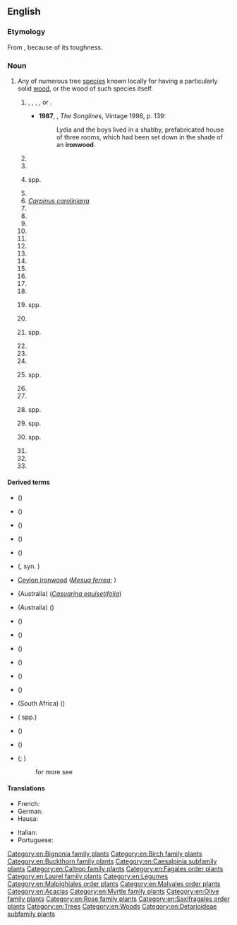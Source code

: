 ==English==
{{wikipedia}}

===Etymology===
From {{compound|en|iron|wood}}, because of its toughness.

===Noun===
{{en-noun|~}}

# Any of numerous tree [[species]] known locally for having a particularly solid [[wood]], or the wood of such species itself.
## {{lb|en|AU}} {{taxlink|Acacia esthrophiolata|species}}, {{taxlink|Acacia excelsa|species}}, {{taxlink|Acacia melanoxylon|species}}, {{taxlink|Acacia stenophylla|species}}, or {{taxlink|Erythrophleum chlorostachys|species}}.
##*'''1987''', {{w|Bruce Chatwin}}, ''The Songlines'', Vintage 1998, p. 139:
##*:Lydia and the boys lived in a shabby, prefabricated house of three rooms, which had been set down in the shade of an '''ironwood'''.
## {{taxlink|Aegiphilia martinicensis|species}}
## {{taxlink|Afzelia africana|species}}
## {{taxlink|Astronium|genus}} spp.
## {{taxlink|Backhousia myrtifolia|species}}
## ''[[Carpinus caroliniana]]''
## {{taxlink|Casuarina cristata|species}}
## {{taxlink|Chionanthus caymanensis|species}}
## {{taxlink|Cliftonia monophylla|species}}
## {{taxlink|Colubrina elliptica|species}}
## {{taxlink|Combretum imberbe|species}}
## {{taxlink|Cordia subcordata|species|ver=221202}}
## {{taxlink|Cyrilla racemiflora|species|ver=220821}}
## {{taxlink|Dialium guianense|species|ver=221202}} 
## {{taxlink|Exothea paniculata|species|ver=221202}}
## {{taxlink|Foresteria pubescens|species|ver=221202}}
## {{taxlink|Gordonia haematoxylon|species|ver=221202}}
## {{taxlink|Gymnostoma sumatranum|species|ver=221202}}
## {{taxlink|Heritiera|genus|ver=221202}} spp.
## {{taxlink|Jacquinia keyensis|species|ver=221202}}
## {{taxlink|Metrosideros|genus|ver=221202}} spp.
## {{taxlink|Myracrodruon urundeuva|species|ver=221202}}
## {{taxlink|Paubrasilia echinata|species|ver=221202}}
## {{taxlink|Prunus africana|species|ver=221202}}
## {{taxlink|Schinopsis|genus|ver=221202}} spp.
## {{taxlink|Schleichera oleosa|species|ver=221202}}
## {{taxlink|Senegalia muricata|species|ver=221202}}
## {{taxlink|Sideroxylon|genus|ver=221202}} spp.
## {{taxlink|Sloania|genus|ver=221202}} spp.
## {{taxlink|Swartzia|genus|ver=221202}} spp.
## {{taxlink|Terminalia canescens|species|ver=221202}}
## {{taxlink|Thouina striata|species|ver=221202}}
## {{taxlink|Vachellia farnesiana|species|ver=221202}}

====Derived terms====
<!--plants called ironwood not otherwise listed: * ''[[Carpinus caroliniana]]'' – [[American hornbeam]]
* ''[[Copaifera]]'' spp. - [[diesel tree]], {{vern|kerosene tree}}, {{vern|kupa'y}}, {{vern|cabismo}}, {{vern|copaúva}}
* {{taxlink|Guaiacum officinale|species}} – [[lignum vitae]]
* {{taxlink|Guaiacum sanctum|species}} – {{vern|holywood}}
* {{taxlink|Holodiscus discolor|species}} - {{vern|creambrush}}
*  - {{vern|white thingan}}, {{vern|Ceylon ironwood}}, {{vern|Malabar ironwood}}
* ''[[Metrosideros]]'' spp.
* ''[[Olea]] spp.'' – Various olive trees
* ''[[Ostrya virginiana]]'' – [[hop hornbeam]]
* {{taxlink|Tabebuia serratifolia|species}} – {{vern|yellow poui}}
-->
* {{l|en|bastard ironwood}} ({{taxlink|Pouteria costata|species|ver=221202}})
* {{vern|black ironwood}} ({{taxlink|Krugiodendron ferreum|species}})
* {{vern|Borneo ironwood}} ({{taxlink|Eusideroxylon zwageri|species}})
* {{vern|Brazilian ironwood}} ({{taxlink|Caesalpina ferrea|species|ver=221202}})
* {{vern|broad-leaved ironwood}} ({{taxlink|Nestegis apetala|species}})
* {{vern|Catalina ironwood}} ({{taxlink|Lyonothamnus floribundus|species|ver=221202}}, syn. {{taxlink|Lyonothamnus lyonii|species}})
* [[Ceylon ironwood]] (''[[Mesua ferrea]]''; {{taxlink|Hopea odorata|species}})
* {{vern|common ironwood}} (Australia) (''[[Casuarina equisetifolia]]'')
* {{vern|Cooktown ironwood}} (Australia) ({{taxlink|Erythrophleum chlorostachys|species}})
* {{vern|desert ironwood}} ({{taxlink|Olneya tesota|species}})
* {{vern|giant ironwood}} ({{taxlink|Choricarpia subargentea|species}})
* {{vern|Jamaica ironwood}} ({{taxlink|Erythroxylon areolatum|species}})
* {{vern|Lebombo ironwood}} ({{taxlink|Androstachys johnsonii|species}})
* {{vern|Persian ironwood}} ({{taxlink|Parrotia persica|species}})
* {{l|en|Philippine ironwood}} ({{taxlink|Xanthostemon verdugonianus|species}})
* {{vern|pock ironwood}} (South Africa) ({{taxlink|Chionanthus foveolatus|species}})
* {{vern|red ironwood}} ({{taxlink|Reynousia|genus|ver=221202}} spp.)
* {{vern|Sonora ironwood}} ({{taxlink|Olneya tesota|species}})
* {{vern|southern ironwood}} ({{taxlink|Acacia estrophiolata|species}})
* {{vern|white ironwood}} ({{taxlink|Hypelate trifoliata|species}}; {{taxlink|Toddalia lanceolata|species|ver=221202}})
*: for more see {{pedia}}

====Translations====
{{trans-top|any of a number of tree species known for having a particularly solid wood}}
* French: {{t+|fr|bois de fer|m}}
* German: {{t+|de|Eisenholz}}
* Hausa: {{t+|ha|kirni}}
{{trans-mid}}
* Italian: {{t|it|legno ferro|m}}
* Portuguese: {{t+|pt|pau-ferro|m}}
{{trans-bottom}}

[[Category:en:Bignonia family plants]]
[[Category:en:Birch family plants]]
[[Category:en:Buckthorn family plants]]
[[Category:en:Caesalpinia subfamily plants]]
[[Category:en:Caltrop family plants]]
[[Category:en:Fagales order plants]]
[[Category:en:Laurel family plants]]
[[Category:en:Legumes]]
[[Category:en:Malpighiales order plants]]
[[Category:en:Malvales order plants]]
[[Category:en:Acacias]]
[[Category:en:Myrtle family plants]]
[[Category:en:Olive family plants]]
[[Category:en:Rose family plants]]
[[Category:en:Saxifragales order plants]]
[[Category:en:Trees]]
[[Category:en:Woods]]
[[Category:en:Detarioideae subfamily plants]]